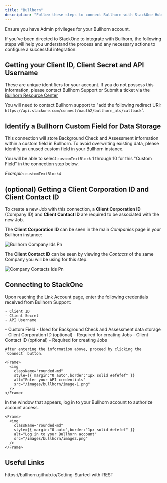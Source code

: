 ```yaml
---
title: "Bullhorn"
description: "Follow these steps to connect Bullhorn with StackOne Hub successfully."
---
```



<Warning>
  Ensure you have Admin privileges for your Bullhorn account.
</Warning>

If you've been directed to StackOne to integrate with Bullhorn, the following steps will help you understand the process and any necessary actions to configure a successful integration.

## Getting your Client ID, Client Secret and API Username

These are unique identifiers for your account. If you do not possess this information, please contact Bullhorn Support or Submit a ticket via the [Bullhorn Resource Center](https://www.bullhorn.com/au/technical-support-2/)

You will need to contact Bullhorn support to "add the following redirect URI: `https://api.stackone.com/connect/oauth2/bullhorn_ats/callback`".

## Identify a Bullhorn Custom Field for Data Storage

This connection will store Background Check and Assessment information within a custom field in Bullhorn. To avoid overwriting existing data, please identify an unused custom field in your Bullhorn instance.

You will be able to select `customTextBlock` 1 through 10 for this "Custom Field" in the connection step below.

_Example_: `customTextBlock4`

## (optional) Getting a Client Corporation ID and Client Contact ID

To create a new Job with this connection, a **Client Corporation ID** (Company ID) and **Client Contact ID** are required to be associated with the new Job.

The **Client Corporation ID** can be seen in the main _Companies_ page in your Bullhorn instance:

![Bullhorn Company Ids Pn](/images/bullhorn-company-ids.png)

The **Client Contact ID** can be seen by viewing the _Contacts_ of the same Company you will be using for this step.

![Company Contacts Ids Pn](/images/bullhorn/company-contacts-ids.png)

## Connecting to StackOne

<Steps>
  <Step title="Enter your API credentials">
    Upon reaching the Link Account page, enter the following credentials received from Bullhorn Support:

    - Client ID
    - Client Secret
    - API Username
  </Step>
  <Step title="Enter additional connection information">
    - Custom Field
      - Used for Background Check and Assessment data storage
    - Client Corporation ID (optional)
      - Required for creating Jobs
    - Client Contact ID  (optional)
      - Required for creating Jobs

    After entering the information above, proceed by clicking the `Connect` button.

    <Frame>
      <img
        className="rounded-md"
        style={{ margin:"0 auto",border:"1px solid #efefef" }}
        alt="Enter your API credentials"
        src="/images/bullhorn/image-1.png"
      />
    </Frame>
  </Step>
  <Step title="Log in to your Bullhorn account">
    In the window that appears, log in to your Bullhorn account to authorize account access.

    <Frame>
      <img
        className="rounded-md"
        style={{ margin:"0 auto",border:"1px solid #efefef" }}
        alt="Log in to your Bullhorn account"
        src="/images/bullhorn/image2.png"
      />
    </Frame>
  </Step>
</Steps>

<IntegrationFooter />

## Useful Links

<Card title="API Reference" icon="link" href="https://bullhorn.github.io/Getting-Started-with-REST">
  https://bullhorn.github.io/Getting-Started-with-REST
</Card>
